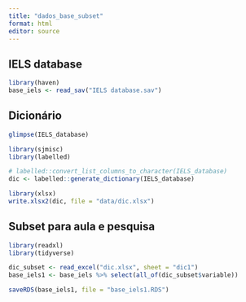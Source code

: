 ```yaml
---
title: "dados_base_subset"
format: html
editor: source
---
```


## IELS database
```r
library(haven)
base_iels <- read_sav("IELS database.sav")
```

## Dicionário

```r

glimpse(IELS_database)

library(sjmisc)
library(labelled)

# labelled::convert_list_columns_to_character(IELS_database)
dic <- labelled::generate_dictionary(IELS_database)

library(xlsx)
write.xlsx2(dic, file = "data/dic.xlsx")
```

## Subset para aula e pesquisa
```r

library(readxl)
library(tidyverse)

dic_subset <- read_excel("dic.xlsx", sheet = "dic1")
base_iels1 <- base_iels %>% select(all_of(dic_subset$variable))

saveRDS(base_iels1, file = "base_iels1.RDS")

```

